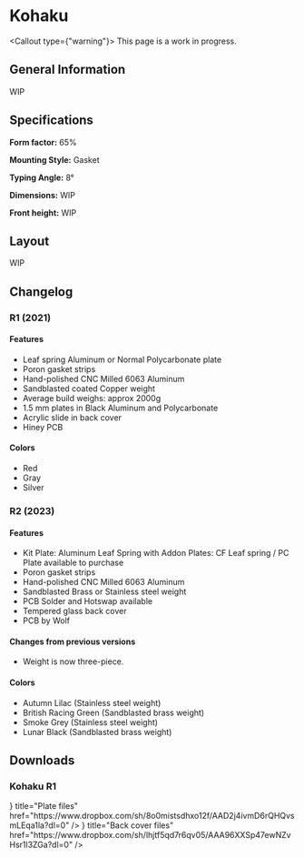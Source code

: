 
# Kohaku

<Callout type={"warning"}>
    This page is a work in progress.
</Callout>

## General Information
WIP

## Specifications
**Form factor:** 65%

**Mounting Style:** Gasket

**Typing Angle:** 8°

**Dimensions:** WIP

**Front height:** WIP

## Layout
WIP

## Changelog
### R1 (2021)
#### Features
- Leaf spring Aluminum or Normal Polycarbonate plate
- Poron gasket strips
- Hand-polished CNC Milled 6063 Aluminum
- Sandblasted coated Copper weight
- Average build weighs: approx 2000g
- 1.5 mm plates in Black Aluminum and Polycarbonate
- Acrylic slide in back cover
- Hiney PCB
#### Colors
- Red
- Gray
- Silver

### R2 (2023)
#### Features
- Kit Plate: Aluminum Leaf Spring with Addon Plates: CF Leaf spring / PC Plate available to purchase
- Poron gasket strips
- Hand-polished CNC Milled 6063 Aluminum
- Sandblasted Brass or Stainless steel weight
- PCB Solder and Hotswap available
- Tempered glass back cover
- PCB by Wolf
#### Changes from previous versions
- Weight is now three-piece.
#### Colors
- Autumn Lilac (Stainless steel weight)
- British Racing Green (Sandblasted brass weight)
- Smoke Grey (Stainless steel weight)
- Lunar Black (Sandblasted brass weight)

## Downloads
### Kohaku R1
<Cards>
  <Card
    icon={<BoxIcon />}
    title="Plate files"
    href="https://www.dropbox.com/sh/8o0mistsdhxo12f/AAD2j4ivmD6rQHQvsmLEqa1la?dl=0"
  />
  <Card
    icon={<BoxIcon />}
    title="Back cover files"
    href="https://www.dropbox.com/sh/lhjtf5qd7r6qv05/AAA96XXSp47ewNZvHsr1l3ZGa?dl=0"
  />
</Cards>